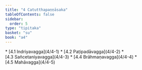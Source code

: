 ```yaml
---
title: "4 Catutthapaṇṇāsaka"
tableOfContents: false
sidebar:
  order: 5
type: "tipitaka"
basket: "su"
book: "a4"
---
```



<DynamicBreadcrumb />



<TableOfContents book="a4" section="4">
* [4.1 Indriyavagga](4/4-1)
* [4.2 Paṭipadāvagga](4/4-2)
* [4.3 Sañcetaniyavagga](4/4-3)
* [4.4 Brāhmaṇavagga](4/4-4)
* [4.5 Mahāvagga](4/4-5)
</TableOfContents>